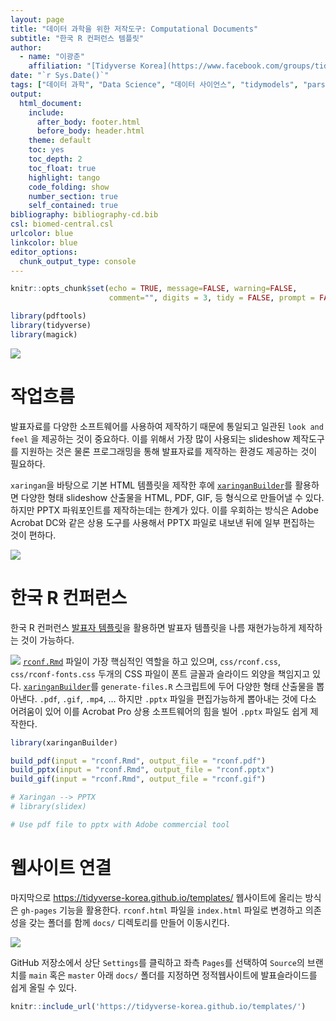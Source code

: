 ```yaml
---
layout: page
title: "데이터 과학을 위한 저작도구: Computational Documents"
subtitle: "한국 R 컨퍼런스 템플릿"
author:
  - name: "이광춘"
    affiliation: "[Tidyverse Korea](https://www.facebook.com/groups/tidyverse/)"
date: "`r Sys.Date()`"
tags: ["데이터 과학", "Data Science", "데이터 사이언스", "tidymodels", "parsnip", "로지스틱 회귀모형", "tidyverse", "팽귄", "penguin", "CSS", "Template", "한국R컨퍼런스"]
output:
  html_document: 
    include:
      after_body: footer.html
      before_body: header.html
    theme: default
    toc: yes
    toc_depth: 2
    toc_float: true
    highlight: tango
    code_folding: show
    number_section: true
    self_contained: true
bibliography: bibliography-cd.bib
csl: biomed-central.csl
urlcolor: blue
linkcolor: blue
editor_options: 
  chunk_output_type: console
---
```


```r
knitr::opts_chunk$set(echo = TRUE, message=FALSE, warning=FALSE,
                      comment="", digits = 3, tidy = FALSE, prompt = FALSE, fig.align = 'center')

library(pdftools)
library(tidyverse)
library(magick)

```

![](fig/rconf-template.png)

# 작업흐름 {#rconf-template-workflow}

발표자료를 다양한 소프트웨어를 사용하여 제작하기 때문에 통일되고 일관된 `look and feel` 을  제공하는 것이 중요하다. 이를 위해서 가장 많이 사용되는 slideshow 제작도구를 지원하는 것은 물론 프로그래밍을 통해 발표자료를 제작하는 환경도 제공하는 것이 필요하다.

`xaringan`을 바탕으로 기본 HTML 템플릿을 제작한 후에 [`xaringanBuilder`](https://github.com/jhelvy/xaringanBuilder)를 활용하면 다양한 형태 slideshow 산출물을 HTML, PDF, GIF, 등 형식으로 만들어낼 수 있다. 하지만 PPTX 파워포인트를 제작하는데는 한계가 있다. 이를 우회하는 방식은 Adobe Acrobat DC와 같은 상용 도구를 사용해서 PPTX 파일로 내보낸 뒤에 일부 편집하는 것이 편하다.


![](fig/rconf-workflow.png)


# 한국 R 컨퍼런스 {#rconf-template-github}

한국 R 컨퍼런스 [발표자 템플릿](https://github.com/tidyverse-korea/templates)을 활용하면 발표자 템플릿을 나름 재현가능하게 제작하는 것이 가능하다.


![](https://raw.githubusercontent.com/tidyverse-korea/templates/main/rconf.gif)
[`rconf.Rmd`](https://raw.githubusercontent.com/tidyverse-korea/templates/main/rconf.Rmd) 파일이 가장 핵심적인 역할을 하고 있으며, `css/rconf.css`, `css/rconf-fonts.css` 두개의 CSS 파일이 폰트 글꼴과 슬라이드 외양을 책임지고 있다. [`xaringanBuilder`](https://github.com/jhelvy/xaringanBuilder)를 `generate-files.R` 스크립트에 두어 다양한 형태 산출물을 뽑아낸다. `.pdf`, `.gif`, `.mp4`, ... 하지만 `.pptx` 파일을 편집가능하게 뽑아내는 것에 다소 어려움이 있어 이를 Acrobat Pro 상용 소프트웨어의 힘을 빌어 `.pptx` 파일도 쉽게 제작한다.


```r
library(xaringanBuilder)

build_pdf(input = "rconf.Rmd", output_file = "rconf.pdf")
build_pptx(input = "rconf.Rmd", output_file = "rconf.pptx")
build_gif(input = "rconf.Rmd", output_file = "rconf.gif")

# Xaringan --> PPTX
# library(slidex)

# Use pdf file to pptx with Adobe commercial tool
```


# 웹사이트 연결 {#rconf-template-website}

마지막으로 <https://tidyverse-korea.github.io/templates/> 웹사이트에 올리는 방식은 `gh-pages` 기능을 활용한다. 
`rconf.html` 파일을 `index.html` 파일로 변경하고 의존성을 갖는 폴더를 함께 `docs/` 디렉토리를 만들어 이동시킨다.

![](fig/rconf-gh-pages.png)

GitHub 저장소에서 상단 `Settings`를 클릭하고 좌측 `Pages`를 선택하여 `Source`의 브랜치를 `main` 혹은 `master` 아래 `docs/` 폴더를 지정하면 정적웹사이트에 발표슬라이드를 쉽게 올릴 수 있다.

```r
knitr::include_url('https://tidyverse-korea.github.io/templates/')
```


